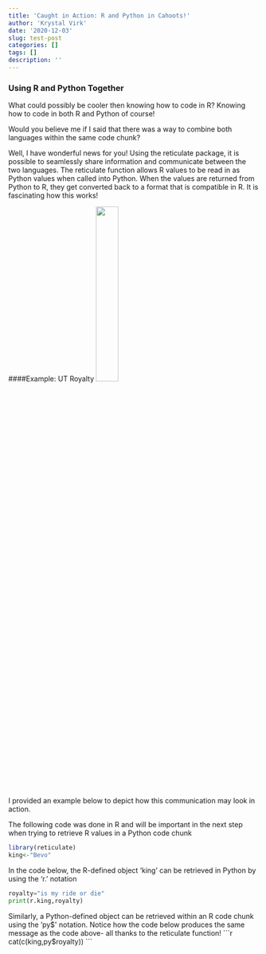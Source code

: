 ```yaml
---
title: 'Caught in Action: R and Python in Cahoots!'
author: 'Krystal Virk'
date: '2020-12-03'
slug: test-post
categories: []
tags: []
description: ''
---
```



### Using R and Python Together

What could possibly be cooler then knowing how to code in R? Knowing how to code in both R and Python of course! 

Would you believe me if I said that there was a way to combine both languages within the same code chunk?

Well, I have wonderful news for you! Using the reticulate package, it is possible to seamlessly share information and communicate between the two languages. The reticulate function allows R values to be read in as Python values when called into Python. When the values are returned from Python to R, they get converted back to a format that is compatible in R. It is fascinating how this works!




####Example: UT Royalty
![](/post/2020-12-10-test-post_files/bevo.jpg){width=30%}

I provided an example below to depict how this communication may look in action.


The following code was done in R and will be important in the next step when trying to retrieve R values in a Python code chunk
```r
library(reticulate)
king<-"Bevo"
```

In the code below, the R-defined object 'king' can be retrieved in Python by using the 'r.' notation
```python
royalty="is my ride or die"
print(r.king,royalty)
```

Similarly, a Python-defined object can be retrieved within an R code chunk using the 'py$' notation. Notice how the code below produces the same message as the code above- all thanks to the reticulate function!
```r
cat(c(king,py$royalty))
```

